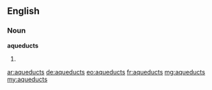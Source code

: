 ==English==

===Noun===
'''aqueducts'''

# {{plural of|aqueduct}}

[[ar:aqueducts]]
[[de:aqueducts]]
[[eo:aqueducts]]
[[fr:aqueducts]]
[[mg:aqueducts]]
[[my:aqueducts]]